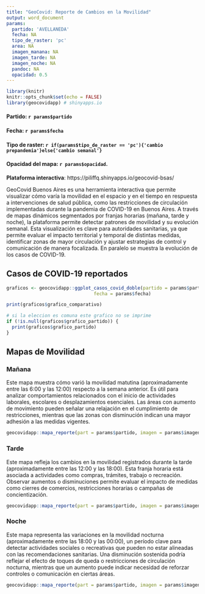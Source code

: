 ```yaml
---
title: "GeoCovid: Reporte de Cambios en la Movilidad"
output: word_document
params:
  partido: 'AVELLANEDA'
  fecha: NA
  tipo_de_raster: 'pc'
  area: NA
  imagen_manana: NA
  imagen_tarde: NA
  imagen_noche: NA
  pandoc: NA
  opacidad: 0.5
---
```


```r
library(knitr)
knitr::opts_chunk$set(echo = FALSE)
library(geocovidapp) # shinyapps.io
```

#### Partido: `r params$partido` 
#### Fecha: `r params$fecha`
#### Tipo de raster: `r if(params$tipo_de_raster == 'pc'){'cambio prepandemia'}else{'cambio semanal'}`
#### Opacidad del mapa: `r params$opacidad`. 
**Plataforma interactiva**: https://piliffq.shinyapps.io/geocovid-bsas/

GeoCovid Buenos Aires es una herramienta interactiva que permite visualizar cómo varía la movilidad en el espacio y en el tiempo en respuesta a intervenciones de salud pública, como las restricciones de circulación implementadas durante la pandemia de COVID-19 en Buenos Aires. A través de mapas dinámicos segmentados por franjas horarias (mañana, tarde y noche), la plataforma permite detectar patrones de movilidad y su evolución semanal. Esta visualización es clave para autoridades sanitarias, ya que permite evaluar el impacto territorial y temporal de distintas medidas, identificar zonas de mayor circulación y ajustar estrategias de control y comunicación de manera focalizada. En paralelo se muestra la evolución de los casos de COVID-19.

## Casos de COVID-19 reportados

```r

graficos <- geocovidapp::ggplot_casos_covid_doble(partido = params$partido,
                                fecha = params$fecha)

print(graficos$grafico_comparativo)
```

```r

# si la eleccion es comuna este grafico no se imprime
if (!is.null(graficos$grafico_partido)) {
  print(graficos$grafico_partido)
}

```

## Mapas de Movilidad

### Mañana

Este mapa muestra cómo varió la movilidad matutina (aproximadamente entre las 6:00 y las 12:00) respecto a la semana anterior. Es útil para analizar comportamientos relacionados con el inicio de actividades laborales, escolares o desplazamientos esenciales. Las áreas con aumento de movimiento pueden señalar una relajación en el cumplimiento de restricciones, mientras que las zonas con disminución indican una mayor adhesión a las medidas vigentes.

```r

geocovidapp::mapa_reporte(part = params$partido, imagen = params$imagen_manana)

```


### Tarde

Este mapa refleja los cambios en la movilidad registrados durante la tarde (aproximadamente entre las 12:00 y las 18:00). Esta franja horaria está asociada a actividades como compras, trámites, trabajo o recreación. Observar aumentos o disminuciones permite evaluar el impacto de medidas como cierres de comercios, restricciones horarias o campañas de concientización.

```r

geocovidapp::mapa_reporte(part = params$partido, imagen = params$imagen_tarde)

```

### Noche

Este mapa representa las variaciones en la movilidad nocturna (aproximadamente entre las 18:00 y las 00:00), un período clave para detectar actividades sociales o recreativas que pueden no estar alineadas con las recomendaciones sanitarias. Una disminución sostenida podría reflejar el efecto de toques de queda o restricciones de circulación nocturna, mientras que un aumento puede indicar necesidad de reforzar controles o comunicación en ciertas áreas.

```r

geocovidapp::mapa_reporte(part = params$partido, imagen = params$imagen_noche)

```